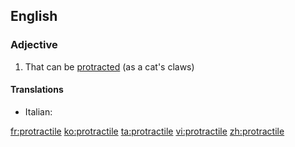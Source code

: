 ==English==

===Adjective===
{{en-adj}}

# That can be [[protract]]ed (as a cat's claws)

====Translations====
{{trans-top|that can be protracted}}
* Italian: {{t-|it|protrattile}}
{{trans-mid}}
{{trans-bottom}}

[[fr:protractile]]
[[ko:protractile]]
[[ta:protractile]]
[[vi:protractile]]
[[zh:protractile]]